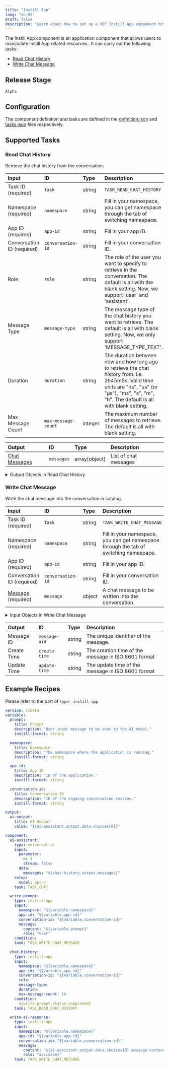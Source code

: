```yaml
---
title: "Instill App"
lang: "en-US"
draft: false
description: "Learn about how to set up a VDP Instill App component https://github.com/instill-ai/instill-core"
---
```


The Instill App component is an application component that allows users to manipulate Instill App related resources..
It can carry out the following tasks:
- [Read Chat History](#read-chat-history)
- [Write Chat Message](#write-chat-message)



## Release Stage

`Alpha`



## Configuration

The component definition and tasks are defined in the [definition.json](https://github.com/instill-ai/pipeline-backend/blob/main/pkg/component/application/instillapp/v0/config/definition.json) and [tasks.json](https://github.com/instill-ai/pipeline-backend/blob/main/pkg/component/application/instillapp/v0/config/tasks.json) files respectively.






## Supported Tasks

### Read Chat History

Retrieve the chat history from the conversation.

<div class="markdown-col-no-wrap" data-col-1 data-col-2>

| Input | ID | Type | Description |
| :--- | :--- | :--- | :--- |
| Task ID (required) | `task` | string | `TASK_READ_CHAT_HISTORY` |
| Namespace (required) | `namespace` | string | Fill in your namespace, you can get namespace through the tab of switching namespace. |
| App ID (required) | `app-id` | string | Fill in your app ID. |
| Conversation ID (required) | `conversation-id` | string | Fill in your conversation ID. |
| Role | `role` | string | The role of the user you want to specify to retrieve in the conversation. The default is all with the blank setting. Now, we support 'user' and 'assistant'. |
| Message Type | `message-type` | string | The message type of the chat history you want to retrieve. The default is all with blank setting. Now, we only support 'MESSAGE_TYPE_TEXT'. |
| Duration | `duration` | string | The duration between now and how long ago to retrieve the chat history from. i.e. 2h45m5s. Valid time units are "ns", "us" (or "µs"), "ms", "s", "m", "h".  The default is all with blank setting. |
| Max Message Count | `max-message-count` | integer | The maximum number of messages to retrieve. The default is all with blank setting. |
</div>






<div class="markdown-col-no-wrap" data-col-1 data-col-2>

| Output | ID | Type | Description |
| :--- | :--- | :--- | :--- |
| [Chat Messages](#read-chat-history-chat-messages) | `messages` | array[object] | List of chat messages |
</div>

<details>
<summary> Output Objects in Read Chat History</summary>

<h4 id="read-chat-history-chat-messages">Chat Messages</h4>

<div class="markdown-col-no-wrap" data-col-1 data-col-2>

| Field | Field ID | Type | Note |
| :--- | :--- | :--- | :--- |
| [Content](#read-chat-history-content) | `content` | array | The message content. |
| Name | `name` | string | An optional name for the participant. Provides the model information to differentiate between participants of the same role. |
| Role | `role` | string | The message role, i.e. 'system', 'user' or 'assistant'. |
</div>
</details>


### Write Chat Message

Write the chat message into the conversation in catalog.

<div class="markdown-col-no-wrap" data-col-1 data-col-2>

| Input | ID | Type | Description |
| :--- | :--- | :--- | :--- |
| Task ID (required) | `task` | string | `TASK_WRITE_CHAT_MESSAGE` |
| Namespace (required) | `namespace` | string | Fill in your namespace, you can get namespace through the tab of switching namespace. |
| App ID (required) | `app-id` | string | Fill in your app ID. |
| Conversation ID (required) | `conversation-id` | string | Fill in your conversation ID. |
| [Message](#write-chat-message-message) (required) | `message` | object | A chat message to be written into the conversation. |
</div>


<details>
<summary> Input Objects in Write Chat Message</summary>

<h4 id="write-chat-message-message">Message</h4>

A chat message to be written into the conversation.

<div class="markdown-col-no-wrap" data-col-1 data-col-2>

| Field | Field ID | Type | Note |
| :--- | :--- | :--- | :--- |
| Content | `content` | string | The contents of the message.  |
| Role | `role` | string | The role of the author of this message. Now, we support 'user' and 'assistant'.  |
</div>
</details>



<div class="markdown-col-no-wrap" data-col-1 data-col-2>

| Output | ID | Type | Description |
| :--- | :--- | :--- | :--- |
| Message ID | `message-uid` | string | The unique identifier of the message. |
| Create Time | `create-time` | string | The creation time of the message in ISO 8601 format |
| Update Time | `update-time` | string | The update time of the message in ISO 8601 format |
</div>





## Example Recipes

Please refer to the part of `type: instill-app`

```yaml
version: v1beta
variable:
  prompt:
    title: Prompt
    description: "User input message to be sent to the AI model."
    instill-format: string

  namespace:
    title: Namespace
    description: "The namespace where the application is running."
    instill-format: string

  app-id:
    title: App ID
    description: "ID of the application."
    instill-format: string

  conversation-id:
    title: Conversation ID
    description: "ID of the ongoing conversation session."
    instill-format: string

output:
  ai-output:
    title: AI Output
    value: "${ai-assistant.output.data.choices[0]}"

component:
  ai-assistant:
    type: universal-ai
    input:
      parameter:
        n: 1
        stream: false
      data:
        messages: "${chat-history.output.messages}"
    setup:
      model: gpt-4
    task: TASK_CHAT

  write-prompt:
    type: instill-app
    input:
      namespace: "${variable.namespace}"
      app-id: "${variable.app-id}"
      conversation-id: "${variable.conversation-id}"
      message:
        content: "${variable.prompt}"
        role: "user"
    condition:
    task: TASK_WRITE_CHAT_MESSAGE

  chat-history:
    type: instill-app
    input:
      namespace: "${variable.namespace}"
      app-id: "${variable.app-id}"
      conversation-id: "${variable.conversation-id}"
      role:
      message-type:
      duration:
      max-message-count: 10
    condition:
      ${write-prompt.status.completed}
    task: TASK_READ_CHAT_HISTORY

  write-ai-response:
    type: instill-app
    input:
      namespace: "${variable.namespace}"
      app-id: "${variable.app-id}"
      conversation-id: "${variable.conversation-id}"
      message:
        content: "${ai-assistant.output.data.choices[0].message.content}"
        role: "assistant"
    task: TASK_WRITE_CHAT_MESSAGE
```
